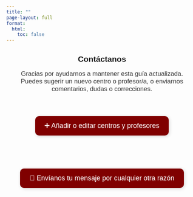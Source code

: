 ```yaml
---
title: ""
page-layout: full
format:
  html:
    toc: false
---
```


<link href="https://fonts.googleapis.com/css2?family=Savate&display=swap" rel="stylesheet">

<style>
  body {
    font-family: 'Savate', sans-serif;
  }

  .contact-container {
    max-width: 600px;
    margin: 2em auto 3em auto;
    padding: 0 1em;
    text-align: center;
  }

  .contact-container p {
    font-size: 1.2em;
    color: #333;
    margin-bottom: 2em;
  }

  .contact-button {
    background-color: #800000;
    color: white;
    padding: 15px 25px;
    font-size: 18px;
    text-decoration: none;
    border-radius: 10px;
    box-shadow: 2px 2px 10px rgba(0, 0, 0, 0.15);
    display: inline-block;
    margin: 1.5em 0;
    transition: transform 0.2s ease, box-shadow 0.2s ease;
  }

  .contact-button:hover {
    transform: translateY(-3px);
    box-shadow: 4px 6px 12px rgba(0, 0, 0, 0.2);
  }
</style>

<div class="contact-container">
  <h2>Contáctanos</h2>

  <p>
    Gracias por ayudarnos a mantener esta guía actualizada.<br>
    Puedes sugerir un nuevo centro o profesor/a, o enviarnos comentarios, dudas o correcciones.
  </p>

  <a class="contact-button" href="https://docs.google.com/forms/d/e/1FAIpQLScXrAjdVHfkB-50QpnDUGvp5FDrTORbgftis9ledNwKzz2lRQ/viewform?embedded=true" target="_blank">
    ➕ Añadir o editar centros y profesores
  </a>


  <a class="contact-button" href="https://docs.google.com/forms/d/e/1FAIpQLSfLjTxiau7biL0Ptv2idJSiY5knNu032ut49rxfg4XW4iVvOA/viewform?usp=header" target="_blank">
    💬 Envíanos tu mensaje por cualquier otra razón
  </a>
</div>


<!-- ---
title: "Contacto"
---


Gracias por ayudarnos a mantener esta guía actualizada. Puedes sugerir un nuevo centro, un/a profesor/a o informarnos de alguna corrección.



```{=html}
<div style="text-align: center; margin-top: 2em; margin-bottom: 3em;">
  <a href="https://docs.google.com/forms/d/e/1FAIpQLScXrAjdVHfkB-50QpnDUGvp5FDrTORbgftis9ledNwKzz2lRQ/viewform?embedded=true" target="_blank" style="background-color: #800000; color: white; padding: 15px 25px; font-size: 18px; text-decoration: none; border-radius: 8px; box-shadow: 2px 2px 10px rgba(0,0,0,0.2); display: inline-block;">
    Añadir o editar centros y profesores
  </a>
</div>



<div style="text-align: center; margin-top: 2em; margin-bottom: 3em;">
  <a href="https://docs.google.com/forms/d/e/1FAIpQLSfLjTxiau7biL0Ptv2idJSiY5knNu032ut49rxfg4XW4iVvOA/viewform?usp=header" target="_blank" style="background-color: #800000; color: white; padding: 15px 25px; font-size: 18px; text-decoration: none; border-radius: 8px; box-shadow: 2px 2px 10px rgba(0,0,0,0.2); display: inline-block;">
    Envianos tu mensaje por cualquier otra razón
  </a>
</div>
``` -->
